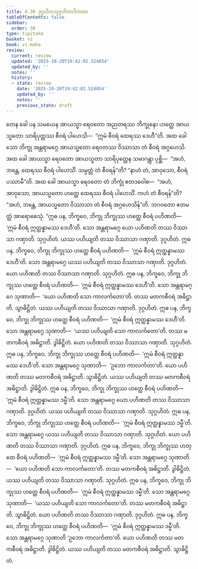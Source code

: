 ```yaml
---
title: 8.30 ဒုဂ္ဂဟိတသုဂ္ဂဟိတာဒိကထာ
tableOfContents: false
sidebar:
  order: 30
type: tipitaka
basket: vi
book: vi-maha
review:
  current: review
  updated: '2025-10-20T19:42:02.524054'
  updated_by: ''
  notes: ''
  history:
  - state: review
    date: '2025-10-20T19:42:02.524054'
    updated_by: ''
    notes: ''
    previous_state: draft
---
```



<DynamicBreadcrumb />


<ReviewStatus review={frontmatter.review} showDetails={true} />

<HypothesisAnnotation frontmatter={frontmatter} />

<Division number="377" book="vi-maha" e="ch" v="3" p="425">

<Paragraph number="1735" book="vi-maha">
တေန ခေါ ပန သမယေန အာယသ္မာ ရေဝတော အညတရဿ ဘိက္ခုနော ဟတ္ထေ အာယသ္မတော သာရိပုတ္တဿ စီဝရံ ပါဟေသိ—  “ဣမံ စီဝရံ ထေရဿ ဒေဟီ”တိ. အထ ခေါ သော ဘိက္ခု အန္တရာမဂ္ဂေ အာယသ္မတော ရေဝတဿ ဝိဿာသာ တံ စီဝရံ အဂ္ဂဟေသိ. အထ ခေါ အာယသ္မာ ရေဝတော အာယသ္မတာ သာရိပုတ္တေန သမာဂန္တွာ ပုစ္ဆိ—  “အဟံ, ဘန္တေ, ထေရဿ စီဝရံ ပါဟေသိံ. သမ္ပတ္တံ တံ စီဝရန်”တိ? “နာဟံ တံ, အာဝုသော, စီဝရံ ပဿာမီ”တိ. အထ ခေါ အာယသ္မာ ရေဝတော တံ ဘိက္ခုံ ဧတဒဝေါစ—  “အဟံ, အာဝုသော, အာယသ္မတော ဟတ္ထေ ထေရဿ စီဝရံ ပါဟေသိံ. ကဟံ တံ စီဝရန်”တိ? “အဟံ, ဘန္တေ, အာယသ္မတော ဝိဿာသာ တံ စီဝရံ အဂ္ဂဟေသိန်”တိ. ဘဂဝတော ဧတမတ္ထံ အာရောစေသုံ.
</Paragraph>

</Division>
<Division number="378" book="vi-maha" e="ch" v="3" p="426">

<Paragraph number="1736" book="vi-maha">
“ဣဓ ပန, ဘိက္ခဝေ, ဘိက္ခု ဘိက္ခုဿ ဟတ္ထေ စီဝရံ ပဟိဏတိ—  ‘ဣမံ စီဝရံ ဣတ္ထန္နာမဿ ဒေဟီ’တိ. သော အန္တရာမဂ္ဂေ ယော ပဟိဏတိ တဿ ဝိဿာသာ ဂဏှာတိ. သုဂ္ဂဟိတံ. ယဿ ပဟိယျတိ တဿ ဝိဿာသာ ဂဏှာတိ. ဒုဂ္ဂဟိတံ.
</Paragraph>

<Paragraph number="1737" book="vi-maha">
ဣဓ ပန, ဘိက္ခဝေ, ဘိက္ခု ဘိက္ခုဿ ဟတ္ထေ စီဝရံ ပဟိဏတိ—  ‘ဣမံ စီဝရံ ဣတ္ထန္နာမဿ ဒေဟီ’တိ. သော အန္တရာမဂ္ဂေ ယဿ ပဟိယျတိ တဿ ဝိဿာသာ ဂဏှာတိ. ဒုဂ္ဂဟိတံ. ယော ပဟိဏတိ တဿ ဝိဿာသာ ဂဏှာတိ. သုဂ္ဂဟိတံ.
</Paragraph>

<Paragraph number="1738" book="vi-maha">
ဣဓ ပန, ဘိက္ခဝေ, ဘိက္ခု ဘိက္ခုဿ ဟတ္ထေ စီဝရံ ပဟိဏတိ—  ‘ဣမံ စီဝရံ ဣတ္ထန္နာမဿ ဒေဟီ’တိ. သော အန္တရာမဂ္ဂေ သုဏာတိ—  ‘ယော ပဟိဏတိ သော ကာလင်္ကတော’တိ. တဿ မတကစီဝရံ အဓိဋ္ဌာတိ. သွာဓိဋ္ဌိတံ. ယဿ ပဟိယျတိ တဿ ဝိဿာသာ ဂဏှာတိ. ဒုဂ္ဂဟိတံ.
</Paragraph>

<Paragraph number="1739" book="vi-maha">
ဣဓ ပန, ဘိက္ခဝေ, ဘိက္ခု ဘိက္ခုဿ ဟတ္ထေ စီဝရံ ပဟိဏတိ—  ‘ဣမံ စီဝရံ ဣတ္ထန္နာမဿ ဒေဟီ’တိ. သော အန္တရာမဂ္ဂေ သုဏာတိ—  ‘ယဿ ပဟိယျတိ သော ကာလင်္ကတော’တိ. တဿ မတကစီဝရံ အဓိဋ္ဌာတိ. ဒွါဓိဋ္ဌိတံ. ယော ပဟိဏတိ တဿ ဝိဿာသာ ဂဏှာတိ. သုဂ္ဂဟိတံ.
</Paragraph>

<Paragraph number="1740" book="vi-maha">
ဣဓ ပန, ဘိက္ခဝေ, ဘိက္ခု ဘိက္ခုဿ ဟတ္ထေ စီဝရံ ပဟိဏတိ—  ‘ဣမံ စီဝရံ ဣတ္ထန္နာမဿ ဒေဟီ’တိ. သော အန္တရာမဂ္ဂေ သုဏာတိ—  ‘ဥဘော ကာလင်္ကတာ’တိ. ယော ပဟိဏတိ တဿ မတကစီဝရံ အဓိဋ္ဌာတိ. သွာဓိဋ္ဌိတံ. ယဿ ပဟိယျတိ တဿ မတကစီဝရံ အဓိဋ္ဌာတိ. ဒွါဓိဋ္ဌိတံ.
</Paragraph>

<Paragraph number="1741" book="vi-maha">
ဣဓ ပန, ဘိက္ခဝေ, ဘိက္ခု ဘိက္ခုဿ ဟတ္ထေ စီဝရံ ပဟိဏတိ—  ‘ဣမံ စီဝရံ ဣတ္ထန္နာမဿ ဒမ္မီ’တိ. သော အန္တရာမဂ္ဂေ ယော ပဟိဏတိ တဿ ဝိဿာသာ ဂဏှာတိ. ဒုဂ္ဂဟိတံ. ယဿ ပဟိယျတိ တဿ ဝိဿာသာ ဂဏှာတိ. သုဂ္ဂဟိတံ.
</Paragraph>

<Paragraph number="1742" book="vi-maha">
ဣဓ ပန, ဘိက္ခဝေ, ဘိက္ခု ဘိက္ခုဿ ဟတ္ထေ စီဝရံ ပဟိဏတိ—  ‘ဣမံ စီဝရံ ဣတ္ထန္နာမဿ ဒမ္မီ’တိ. သော အန္တရာမဂ္ဂေ ယဿ ပဟိယျတိ တဿ ဝိဿာသာ ဂဏှာတိ. သုဂ္ဂဟိတံ. ယော ပဟိဏတိ တဿ ဝိဿာသာ ဂဏှာတိ. ဒုဂ္ဂဟိတံ.
</Paragraph>

<Paragraph number="1743" book="vi-maha">
ဣဓ ပန, ဘိက္ခဝေ, ဘိက္ခု ဘိက္ခုဿ ဟတ္ထေ စီဝရံ ပဟိဏတိ—  ‘ဣမံ စီဝရံ ဣတ္ထန္နာမဿ ဒမ္မီ’တိ. သော အန္တရာမဂ္ဂေ သုဏာတိ—  ‘ယော ပဟိဏတိ သော ကာလင်္ကတော’တိ. တဿ မတကစီဝရံ အဓိဋ္ဌာတိ. ဒွါဓိဋ္ဌိတံ. ယဿ ပဟိယျတိ တဿ ဝိဿာသာ ဂဏှာတိ. သုဂ္ဂဟိတံ.
</Paragraph>

<Paragraph number="1744" book="vi-maha">
ဣဓ ပန, ဘိက္ခဝေ, ဘိက္ခု ဘိက္ခုဿ ဟတ္ထေ စီဝရံ ပဟိဏတိ—  ‘ဣမံ စီဝရံ ဣတ္ထန္နာမဿ ဒမ္မီ’တိ. သော အန္တရာမဂ္ဂေ သုဏာတိ—  ‘ယဿ ပဟိယျတိ သော ကာလင်္ကတော’တိ. တဿ မတကစီဝရံ အဓိဋ္ဌာတိ. သွာဓိဋ္ဌိတံ. ယော ပဟိဏတိ တဿ ဝိဿာသာ ဂဏှာတိ. ဒုဂ္ဂဟိတံ.
</Paragraph>

<Paragraph number="1745" book="vi-maha">
ဣဓ ပန, ဘိက္ခဝေ, ဘိက္ခု ဘိက္ခုဿ ဟတ္ထေ စီဝရံ ပဟိဏတိ—  ‘ဣမံ စီဝရံ ဣတ္ထန္နာမဿ ဒမ္မီ’တိ. သော အန္တရာမဂ္ဂေ သုဏာတိ ‘ဥဘော ကာလင်္ကတာ’တိ. ယော ပဟိဏတိ တဿ မတကစီဝရံ အဓိဋ္ဌာတိ. ဒွါဓိဋ္ဌိတံ. ယဿ ပဟိယျတိ တဿ မတကစီဝရံ အဓိဋ္ဌာတိ. သွာဓိဋ္ဌိတံ.
</Paragraph>
</Division>